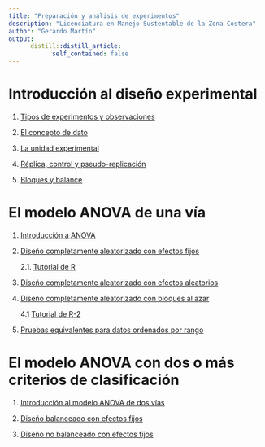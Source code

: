 ```yaml
---
title: "Preparación y análisis de experimentos"
description: "Licenciatura en Manejo Sustentable de la Zona Costera"
author: "Gerardo Martín"
output:
      distill::distill_article:
            self_contained: false
---
```


# Introducción al diseño experimental

1. [Tipos de experimentos y observaciones](Unidad 1-Introducción/Tipo-exper-observ.html)

2. [El concepto de dato](Unidad 1-Introducción/Concepto-dato.html)

3. [La unidad experimental](Unidad 1-Introducción/Unidad-exper.html)

4. [Réplica, control y pseudo-replicación](Unidad 1-Introducción/Replica-control.html)

5. [Bloques y balance](Unidad 1-Introducción/Bloques-balance.html)

# El modelo ANOVA de una vía

1. [Introducción a ANOVA](Unidad 2-ANOVA I/ANOVA-I.html)

2. [Diseño completamente aleatorizado con efectos fijos](Unidad 2-ANOVA I/Diseño-aleat-fijos.html)

      2.1. [Tutorial de R](Unidad 2-ANOVA I/Tutorial-R.html)

3. [Diseño completamente aleatorizado con efectos aleatorios](Unidad 2-ANOVA I/Diseño-efect-aleat.html)

4. [Diseño completamente aleatorizado con bloques al azar](Unidad 2-ANOVA I/Bloques-aleatorios.html)

      4.1 [Tutorial de R-2](Unidad 2-ANOVA I/Tutorial-R-2.html)

5. [Pruebas equivalentes para datos ordenados por rango](Unidad 2-ANOVA I/Kruskal-Wallis.html)

# El modelo ANOVA con dos o más criterios de clasificación

1. [Introducción al modelo ANOVA de dos vías](Unidad 3-ANOVA II/ANOVA-II.html)

2. [Diseño balanceado con efectos fijos](Unidad 3-ANOVA II/Diseño-balance-fijos.html)

3. [Diseño no balanceado con efectos fijos](Unidad 3-ANOVA II/Diseño-no-balance-fijos.html)

